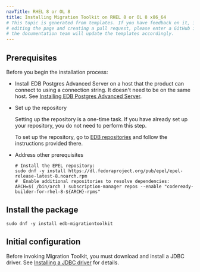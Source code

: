```yaml
---
navTitle: RHEL 8 or OL 8
title: Installing Migration Toolkit on RHEL 8 or OL 8 x86_64
# This topic is generated from templates. If you have feedback on it, instead of
# editing the page and creating a pull request, please enter a GitHub issue and
# the documentation team will update the templates accordingly.
---
```


## Prerequisites

Before you begin the installation process:

- Install EDB Postgres Advanced Server on a host that the product can connect to using a connection string. It doesn't need to be on the same host. See [Installing EDB Postgres Advanced Server](/epas/latest/epas_inst_linux).

- Set up the repository

  Setting up the repository is a one-time task. If you have already set up your repository, you do not need to perform this step.

  To set up the repository, go to [EDB repositories](https://www.enterprisedb.com/repos-downloads) and follow the instructions provided there.

- Address other prerequisites
  ```shell
  # Install the EPEL repository:
  sudo dnf -y install https://dl.fedoraproject.org/pub/epel/epel-release-latest-8.noarch.rpm
  #  Enable additional repositories to resolve dependencies:
  ARCH=$( /bin/arch ) subscription-manager repos --enable "codeready-builder-for-rhel-8-${ARCH}-rpms"
  ```

## Install the package

```shell
sudo dnf -y install edb-migrationtoolkit
```

## Initial configuration

Before invoking Migration Toolkit, you must download and install a JDBC driver. See [Installing a JDBC driver](/migration_toolkit/latest/05_installing_mtk/installing_jdbc_driver/) for details.
